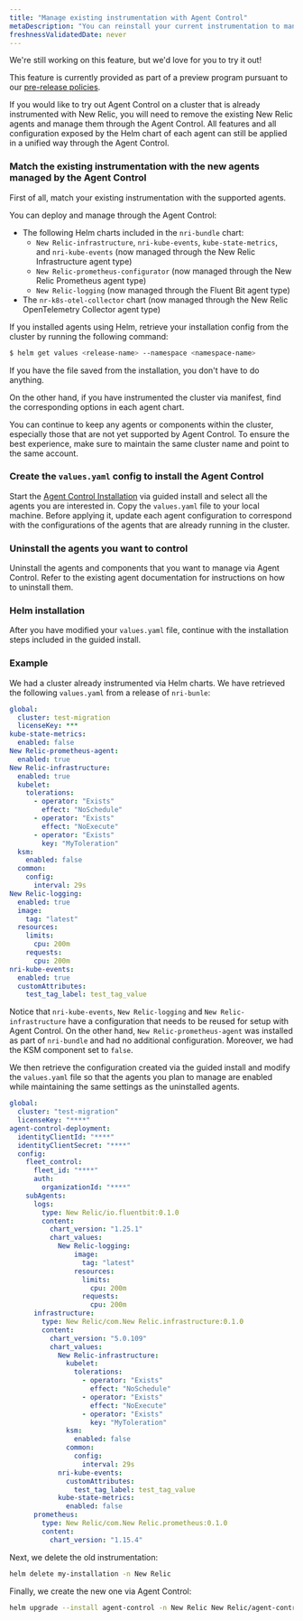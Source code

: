 ```yaml
---
title: "Manage existing instrumentation with Agent Control"
metaDescription: "You can reinstall your current instrumentation to manage it through Agent Control"
freshnessValidatedDate: never
---
```

<Callout title="preview">
  We're still working on this feature, but we'd love for you to try it out!

  This feature is currently provided as part of a preview program pursuant to our [pre-release policies](/docs/licenses/license-information/referenced-policies/new-relic-pre-release-policy).
</Callout>

If you would like to try out Agent Control on a cluster that is already instrumented with New Relic, you will need to remove the existing New Relic agents and manage them through the Agent Control. 
All features and all configuration exposed by the Helm chart of each agent can still be applied in a unified way through the Agent Control.

### Match the existing instrumentation with the new agents managed by the Agent Control
First of all, match your existing instrumentation with the supported agents.

You can deploy and manage through the Agent Control:
  - The following Helm charts included in the `nri-bundle` chart: 
    - `New Relic-infrastructure`, `nri-kube-events`, `kube-state-metrics`, and `nri-kube-events` (now managed through the New Relic Infrastructure agent type)
    - `New Relic-prometheus-configurator` (now managed through the New Relic Prometheus agent type)
    - `New Relic-logging` (now managed through the Fluent Bit agent type)
  - The `nr-k8s-otel-collector` chart (now managed through the New Relic OpenTelemetry Collector agent type) 

If you installed agents using Helm, retrieve your installation config from the cluster by running the following command:

```sh
$ helm get values <release-name> --namespace <namespace-name>
```

If you have the file saved from the installation, you don't have to do anything.


On the other hand, if you have instrumented the cluster via manifest, find the corresponding options in each agent chart. 

<Callout title="TIP">
    You can continue to keep any agents or components within the cluster, especially those that are not yet supported by Agent Control. To ensure the best experience, make sure to maintain the same cluster name and point to the same account.
</Callout>


### Create the `values.yaml` config to install the Agent Control
Start the [Agent Control Installation](/docs/new-relic-control/agent-control/setup/) via guided install and select all the agents you are interested in.
Copy the `values.yaml` file to your local machine. Before applying it, update each agent configuration to correspond with the configurations of the agents that are already running in the cluster.

### Uninstall the agents you want to control

Uninstall the agents and components that you want to manage via Agent Control.
Refer to the existing agent documentation for instructions on how to uninstall them.

### Helm installation
After you have modified your `values.yaml` file, continue with the installation steps included in the guided install.


### Example

We had a cluster already instrumented via Helm charts. 
We have retrieved the following `values.yaml` from a release of `nri-bunle`:
```yaml
global:
  cluster: test-migration
  licenseKey: ***
kube-state-metrics:
  enabled: false
New Relic-prometheus-agent:
  enabled: true
New Relic-infrastructure:
  enabled: true
  kubelet:
    tolerations:
      - operator: "Exists"
        effect: "NoSchedule"
      - operator: "Exists"
        effect: "NoExecute"
      - operator: "Exists"
        key: "MyToleration"
  ksm:
    enabled: false
  common:
    config:
      interval: 29s
New Relic-logging:
  enabled: true
  image:
    tag: "latest"
  resources:
    limits:
      cpu: 200m
    requests:
      cpu: 200m
nri-kube-events:
  enabled: true
  customAttributes: 
    test_tag_label: test_tag_value
```
Notice that `nri-kube-events`, `New Relic-logging` and `New Relic-infrastructure` have a configuration that needs to be reused for setup with Agent Control.
On the other hand, `New Relic-prometheus-agent` was installed as part of `nri-bundle` and had no additional configuration.
Moreover, we had the KSM component set to `false`.

We then retrieve the configuration created via the guided install and modify the `values.yaml` file so that the agents you plan to manage are enabled while maintaining the same settings as the uninstalled agents.

```yaml
global:
  cluster: "test-migration"
  licenseKey: "****"
agent-control-deployment:
  identityClientId: "****"
  identityClientSecret: "****"
  config:
    fleet_control:
      fleet_id: "****"
      auth:
        organizationId: "****"
    subAgents:
      logs:
        type: New Relic/io.fluentbit:0.1.0
        content:
          chart_version: "1.25.1"
          chart_values:
            New Relic-logging:
                image:
                  tag: "latest"
                resources:
                  limits:
                    cpu: 200m
                  requests:
                    cpu: 200m
      infrastructure:
        type: New Relic/com.New Relic.infrastructure:0.1.0
        content:
          chart_version: "5.0.109"
          chart_values:
            New Relic-infrastructure:
              kubelet:
                tolerations:
                  - operator: "Exists"
                    effect: "NoSchedule"
                  - operator: "Exists"
                    effect: "NoExecute"
                  - operator: "Exists"
                    key: "MyToleration"
              ksm:
                enabled: false
              common:
                config:
                  interval: 29s
            nri-kube-events:
              customAttributes: 
                test_tag_label: test_tag_value
            kube-state-metrics:
              enabled: false
      prometheus:
        type: New Relic/com.New Relic.prometheus:0.1.0
        content:
          chart_version: "1.15.4"
```

Next, we delete the old instrumentation:
```sh
helm delete my-installation -n New Relic
```

Finally, we create the new one via Agent Control:
```sh
helm upgrade --install agent-control -n New Relic New Relic/agent-control --create-namespace --values my_migrated_values.yaml
```
